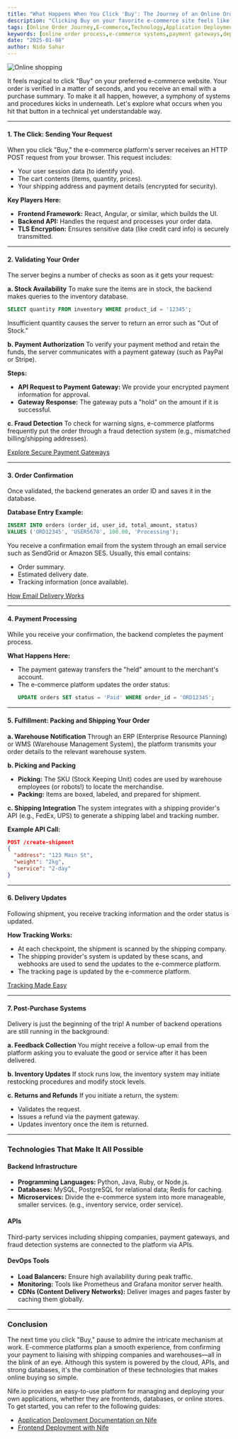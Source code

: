 ```yaml
---
title: "What Happens When You Click 'Buy': The Journey of an Online Order"
description: "Clicking Buy on your favorite e-commerce site feels like magic. In seconds, your order is confirmed, and you get an email summarizing your purchase. But under the hood, a symphony of systems and processes springs into action to make it all happen. Let's take a technical (but approachable) journey into what happens when you click that button."
tags: [Online Order Journey,E-commerce,Technology,Application Deployment,Cloud Computing, application deployment,cloud computing,database migration,devops,edge computing,technology]
keywords: [online order process,e-commerce systems,payment gateways,deploying applications,database deployment,frontend deployment,backend infrastructure,APIs in e-commerce,cloud-based deployment]
date: "2025-01-08"
author: Nida Sahar
---
```



![Online shopping](https://raw.githubusercontent.com/nifetency/nife-blog-content/main/blog/img/2497323.jpg)
<br/>


It feels magical to click "Buy" on your preferred e-commerce website. Your order is verified in a matter of seconds, and you receive an email with a purchase summary. To make it all happen, however, a symphony of systems and procedures kicks in underneath. Let's explore what occurs when you hit that button in a technical yet understandable way.


---

#### 1. The Click: Sending Your Request
When you click "Buy," the e-commerce platform's server receives an HTTP POST request from your browser. This request includes:

- Your user session data (to identify you).
- The cart contents (items, quantity, prices).
- Your shipping address and payment details (encrypted for security).

**Key Players Here:**
- **Frontend Framework:** React, Angular, or similar, which builds the UI.
- **Backend API:** Handles the request and processes your order data.
- **TLS Encryption:** Ensures sensitive data (like credit card info) is securely transmitted.


---

#### 2. Validating Your Order
The server begins a number of checks as soon as it gets your request:

**a. Stock Availability**
To make sure the items are in stock, the backend makes queries to the inventory database.
```sql
SELECT quantity FROM inventory WHERE product_id = '12345';
```
Insufficient quantity causes the server to return an error such as "Out of Stock."


**b. Payment Authorization**
To verify your payment method and retain the funds, the server communicates with a payment gateway (such as PayPal or Stripe).

**Steps:**
- **API Request to Payment Gateway:** We provide your encrypted payment information for approval.
- **Gateway Response:** The gateway puts a "hold" on the amount if it is successful.


**c. Fraud Detection**
To check for warning signs, e-commerce platforms frequently put the order through a fraud detection system (e.g., mismatched billing/shipping addresses).


[Explore Secure Payment Gateways](https://stripe.com/docs)  

---

#### 3. Order Confirmation
Once validated, the backend generates an order ID and saves it in the database.

**Database Entry Example:**
```sql
INSERT INTO orders (order_id, user_id, total_amount, status) 
VALUES ('ORD12345', 'USER5678', 100.00, 'Processing');
```
You receive a confirmation email from the system through an email service such as SendGrid or Amazon SES. Usually, this email contains:
- Order summary.
- Estimated delivery date.
- Tracking information (once available).

[How Email Delivery Works](https://aws.amazon.com/ses/)  

---

#### 4. Payment Processing
While you receive your confirmation, the backend completes the payment process.

**What Happens Here:**
- The payment gateway transfers the "held" amount to the merchant's account.
- The e-commerce platform updates the order status:
  ```sql
  UPDATE orders SET status = 'Paid' WHERE order_id = 'ORD12345';
  ```

---

#### 5. Fulfillment: Packing and Shipping Your Order

**a. Warehouse Notification**
Through an ERP (Enterprise Resource Planning) or WMS (Warehouse Management System), the platform transmits your order details to the relevant warehouse system.

**b. Picking and Packing**
- **Picking:** The SKU (Stock Keeping Unit) codes are used by warehouse employees (or robots!) to locate the merchandise.
- **Packing:** Items are boxed, labeled, and prepared for shipment.

**c. Shipping Integration**
The system integrates with a shipping provider's API (e.g., FedEx, UPS) to generate a shipping label and tracking number.

**Example API Call:**
```json
POST /create-shipment
{
  "address": "123 Main St",
  "weight": "2kg",
  "service": "2-day"
}
```


---

#### 6. Delivery Updates
Following shipment, you receive tracking information and the order status is updated.

**How Tracking Works:**
- At each checkpoint, the shipment is scanned by the shipping company.
- The shipping provider's system is updated by these scans, and webhooks are used to send the updates to the e-commerce platform.
- The tracking page is updated by the e-commerce platform.

[Tracking Made Easy](https://ups.com/track)  

---

#### 7. Post-Purchase Systems
Delivery is just the beginning of the trip! A number of backend operations are still running in the background:

**a. Feedback Collection**
You might receive a follow-up email from the platform asking you to evaluate the good or service after it has been delivered.

**b. Inventory Updates**
If stock runs low, the inventory system may initiate restocking procedures and modify stock levels.

**c. Returns and Refunds**
If you initiate a return, the system:
- Validates the request.
- Issues a refund via the payment gateway.
- Updates inventory once the item is returned.



---

### Technologies That Make It All Possible

#### Backend Infrastructure
- **Programming Languages:** Python, Java, Ruby, or Node.js.
- **Databases:** MySQL, PostgreSQL for relational data; Redis for caching.
- **Microservices:** Divide the e-commerce system into more manageable, smaller services. (e.g., inventory service, order service).

#### APIs
Third-party services including shipping companies, payment gateways, and fraud detection systems are connected to the platform via APIs.

#### DevOps Tools
- **Load Balancers:** Ensure high availability during peak traffic.
- **Monitoring:** Tools like Prometheus and Grafana monitor server health.
- **CDNs (Content Delivery Networks):** Deliver images and pages faster by caching them globally.

---

### Conclusion
The next time you click "Buy," pause to admire the intricate mechanism at work. E-commerce platforms plan a smooth experience, from confirming your payment to liaising with shipping companies and warehouses—all in the blink of an eye. Although this system is powered by the cloud, APIs, and strong databases, it's the combination of these technologies that makes online buying so simple.

Nife.io provides an easy-to-use platform for managing and deploying your own applications, whether they are frontends, databases, or online stores. To get started, you can refer to the following guides:

- [Application Deployment Documentation on Nife](https://docs.nife.io/docs/UI-Guide/Apps-&-their-Management/App-Create)  
- [Frontend Deployment with Nife](https://docs.nife.io/docs/UI-Guide/Site-deployment/Build-File-Deployment)

